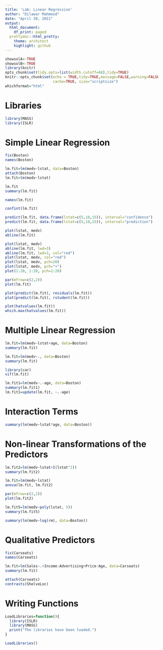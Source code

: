```yaml
---
title: 'Lab: Linear Regression'
author: "Dilawar Mahmood"
date: "April 30, 2021"
output:
  html_document:
    df_print: paged
  prettydoc::html_pretty:
    theme: architect
    highlight: github
---
```


```r
showsolA<-TRUE
showsolB<-TRUE
library(knitr)
opts_chunk$set(tidy.opts=list(width.cutoff=68),tidy=TRUE)
knitr::opts_chunk$set(echo = TRUE,tidy=TRUE,message=FALSE,warning=FALSE,strip.white=TRUE,prompt=FALSE,
                      cache=TRUE, size="scriptsize")
whichformat="html"
```

# Libraries

```r
library(MASS)
library(ISLR)
```

# Simple Linear Regression

```r
fix(Boston)
names(Boston)
```

```r
lm.fit=lm(medv~lstat, data=Boston)
attach(Boston)
lm.fit=lm(medv~lstat)
```

```r
lm.fit
summary(lm.fit)
```

```r
names(lm.fit)
```

```r
confint(lm.fit)
```

```r
predict(lm.fit, data.frame(lstat=c(5,10,15)), interval="confidence")
predict(lm.fit, data.frame(lstat=c(5,10,15)), interval="prediction")
```

```r
plot(lstat, medv)
abline(lm.fit)
```

```r
plot(lstat, medv)
abline(lm.fit, lwd=3)
abline(lm.fit, lwd=3, col="red")
plot(lstat, medv, col="red")
plot(lstat, medv, pch=20)
plot(lstat, medv, pch="+")
plot(1:20, 1:20, pch=1:20)
```

```r
par(mfrow=c(2,2))
plot(lm.fit)
```

```r
plot(predict(lm.fit), residuals(lm.fit))
plot(predict(lm.fit), rstudent(lm.fit))
```

```r
plot(hatvalues(lm.fit))
which.max(hatvalues(lm.fit))
```

# Multiple Linear Regression

```r
lm.fit=lm(medv~lstat+age, data=Boston)
summary(lm.fit)
```

```r
lm.fit=lm(medv~., data=Boston)
summary(lm.fit)
```

```r
library(car)
vif(lm.fit)
```

```r
lm.fit1=lm(medv~.-age, data=Boston)
summary(lm.fit1)
lm.fit1=update(lm.fit, ~.-age)
```

# Interaction Terms

```r
summary(lm(medv~lstat*age, data=Boston))
```

# Non-linear Transformations of the Predictors

```r
lm.fit2=lm(medv~lstat+I(lstat^2))
summary(lm.fit2)
```

```r
lm.fit=lm(medv~lstat)
anova(lm.fit, lm.fit2)
```

```r
par(mfrow=c(2,2))
plot(lm.fit2)
```

```r
lm.fit5=lm(medv~poly(lstat, 5))
summary(lm.fit5)
```

```r
summary(lm(medv~log(rm), data=Boston))
```

# Qualitative Predictors

```r
fix(Carseats)
names(Carseats)
```

```r
lm.fit=lm(Sales~.+Income:Advertising+Price:Age, data=Carseats)
summary(lm.fit)
```

```r
attach(Carseats)
contrasts(ShelveLoc)
```

# Writing Functions

```r
LoadLibraries=function(){
  library(ISLR)
  library(MASS)
  print("The libraries have been loaded.")
}
```

```r
LoadLibraries()
```